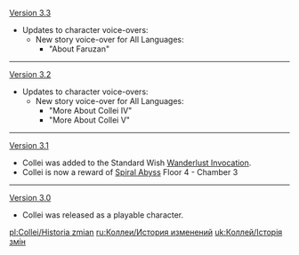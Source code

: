 {{Change History/Header}}
[[Version 3.3]]
* Updates to character voice-overs:
** New story voice-over for All Languages:
*** "About Faruzan"
----
[[Version 3.2]]
* Updates to character voice-overs:
** New story voice-over for All Languages:
*** "More About Collei IV"
*** "More About Collei V"
----
[[Version 3.1]]
* Collei was added to the Standard Wish [[Wanderlust Invocation]].
* Collei is now a reward of [[Spiral Abyss]] Floor 4 - Chamber 3
----
[[Version 3.0]]
* Collei was released as a playable character.
<noinclude>

[[pl:Collei/Historia zmian]]
[[ru:Коллеи/История изменений]]
[[uk:Коллей/Історія змін]]
</noinclude>